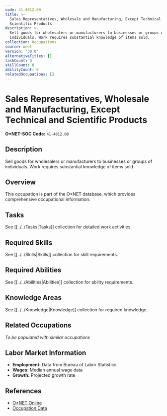 ```yaml
---
code: 41-4012.00
title: >-
  Sales Representatives, Wholesale and Manufacturing, Except Technical and
  Scientific Products
description: >-
  Sell goods for wholesalers or manufacturers to businesses or groups of
  individuals. Work requires substantial knowledge of items sold.
collection: Occupations
source: onet
version: '30.0'
alternativeTitles: []
taskCount: 0
skillCount: 0
abilityCount: 0
relatedOccupations: []
---
```

# Sales Representatives, Wholesale and Manufacturing, Except Technical and Scientific Products

**O*NET-SOC Code:** `41-4012.00`

## Description

Sell goods for wholesalers or manufacturers to businesses or groups of individuals. Work requires substantial knowledge of items sold.

## Overview

This occupation is part of the O*NET database, which provides comprehensive occupational information.

## Tasks

See [[../../Tasks|Tasks]] collection for detailed work activities.

## Required Skills

See [[../../Skills|Skills]] collection for skill requirements.

## Required Abilities

See [[../../Abilities|Abilities]] collection for ability requirements.

## Knowledge Areas

See [[../../Knowledge|Knowledge]] collection for required knowledge.

## Related Occupations

*To be populated with similar occupations*

## Labor Market Information

- **Employment:** Data from Bureau of Labor Statistics
- **Wages:** Median annual wage data
- **Growth:** Projected growth rate

## References

- [O*NET Online](https://www.onetonline.org/link/summary/41-4012.00)
- [Occupation Data](https://www.onetcenter.org/)
